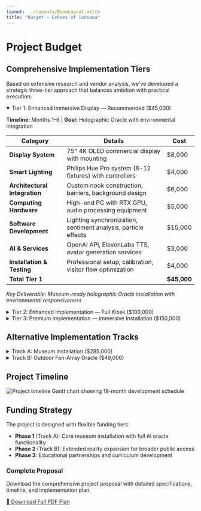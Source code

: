 ```yaml
---
layout: ../layouts/BaseLayout.astro
title: "Budget — Echoes of Indiana"
---
```



<NavBar />

<div class="max-w-4xl mx-auto px-4 py-16">

# Project Budget

## Comprehensive Implementation Tiers

Based on extensive research and vendor analysis, we've developed a strategic three-tier approach that balances ambition with practical execution:

<div class="space-y-8">

<details class="bg-brand-navy/30 rounded-lg border border-brand-teal/20 overflow-hidden" open>
  <summary class="px-6 py-4 bg-brand-teal/10 cursor-pointer hover:bg-brand-teal/20 transition-colors font-bold text-brand-teal">
    Tier 1: Enhanced Immersive Display — Recommended ($45,000)
  </summary>
  <div class="p-6">
    
**Timeline:** Months 1–6 | **Goal:** Holographic Oracle with environmental integration

| Category | Details | Cost |
|----------|---------|------|
| **Display System** | 75" 4K OLED commercial display with mounting | $8,000 |
| **Smart Lighting** | Philips Hue Pro system (8-12 fixtures) with controllers | $4,000 |
| **Architectural Integration** | Custom nook construction, barriers, background design | $6,000 |
| **Computing Hardware** | High-end PC with RTX GPU, audio processing equipment | $5,000 |
| **Software Development** | Lighting synchronization, sentiment analysis, particle effects | $15,000 |
| **AI & Services** | OpenAI API, ElevenLabs TTS, avatar generation services | $3,000 |
| **Installation & Testing** | Professional setup, calibration, visitor flow optimization | $4,000 |
| **Total Tier 1** | | **$45,000** |

*Key Deliverable: Museum-ready holographic Oracle installation with environmental responsiveness*

  </div>
</details>

<details class="bg-brand-navy/30 rounded-lg border border-brand-magenta/20 overflow-hidden">
  <summary class="px-6 py-4 bg-brand-magenta/10 cursor-pointer hover:bg-brand-magenta/20 transition-colors font-bold text-brand-magenta">
    Tier 2: Enhanced Implementation — Full Kiosk ($100,000)
  </summary>
  <div class="p-6">
    
**Timeline:** Months 5–12 | **Goal:** Museum-ready interactive installation

| Category | Details | Cost |
|----------|---------|------|
| **Hardware & Equipment** | Workstation PC (RTX 4090), professional mic/speakers, kiosk fabrication | $20,000 |
| **Software & Licenses** | Enterprise AI services, Unity/Unreal licenses, advanced TTS | $15,000 |
| **Development Team** | Software developer, 3D artist, conversation designer | $50,000 |
| **Multi-Persona Architecture** | Modular system supporting 3-5 Indiana figures | *Included* |
| **Testing & Iteration** | User testing, focus groups, system refinement | $5,000 |
| **Training & Documentation** | Staff training, maintenance guides, admin systems | $10,000 |
| **Total Tier 2** | | **$100,000** |

*Key Deliverable: Public-ready kiosk with real-time voice interaction and multiple personas*

  </div>
</details>

<details class="bg-brand-navy/30 rounded-lg border border-brand-amber/20 overflow-hidden">
  <summary class="px-6 py-4 bg-brand-amber/10 cursor-pointer hover:bg-brand-amber/20 transition-colors font-bold text-brand-amber">
    Tier 3: Premium Implementation — Immersive Installation ($150,000)
  </summary>
  <div class="p-6">
    
**Timeline:** Months 12–18 | **Goal:** Cutting-edge holographic experience

| Category | Details | Cost |
|----------|---------|------|
| **Advanced Hardware** | Proto hologram unit OR custom OLED cube, multi-GPU systems | $60,000 |
| **Development & Personnel** | Expanded team, AI model fine-tuning, additional personas | $50,000 |
| **Licensing & Content** | Historical figure rights, enterprise software licenses | $15,000 |
| **Professional Installation** | AV integration, mounting, calibration, permits | $15,000 |
| **Sustainability Setup** | Maintenance contracts, spare parts, monitoring systems | *Included* |
| **Contingency & Growth** | Unexpected expenses, enhancement opportunities | $10,000 |
| **Total Tier 3** | | **$150,000** |

*Key Deliverable: Immersive 3D Oracle installation with complete character library*

  </div>
</details>

## Alternative Implementation Tracks

<details class="bg-brand-navy/30 rounded-lg border border-brand-teal/20 overflow-hidden">
  <summary class="px-6 py-4 bg-brand-teal/10 cursor-pointer hover:bg-brand-teal/20 transition-colors font-bold text-brand-teal">
    Track A: Museum Installation ($285,000)
  </summary>
  <div class="p-6">
    
**Phase 1 – Portable Kiosk (55″ Transparent OLED)**

| Item | Cost |
|------|------|
| LG 55EW5G OLED + pedestal | $14,000 |
| RTX 4090 workstation + UPS | $8,000 |
| Mic / depth / directional speaker | $3,500 |
| Unreal development (3 months) | $19,500 |
| AI tokens + 10% buffer | $3,000 |
| **Phase 1 Total** | **$48,000** |

**Phase 2 – Landmark Scrim Wall**

| Item | Cost |
|------|------|
| 8×8 ft Hologauze + 12 klm laser projector + hush box | $35,000 |
| Secondary workstation (fail-over) | $9,000 |
| Truss, black drape, light grid | $12,000 |
| Unreal polish, crowd queuing | $18,000 |
| Install, marketing, 10% buffer | $51,000 |
| **Phase 2 Total** | **≈ $165,000** |

  </div>
</details>

<details class="bg-brand-navy/30 rounded-lg border border-brand-amber/20 overflow-hidden">
  <summary class="px-6 py-4 bg-brand-amber/10 cursor-pointer hover:bg-brand-amber/20 transition-colors font-bold text-brand-amber">
    Track B: Outdoor Fan-Array Oracle ($49,000)
  </summary>
  <div class="p-6">
    
| Item | Cost |
|------|------|
| 4 × 65 cm Hypervsn fans + controller | $20,000 |
| Acrylic baffle, steel frame | $4,000 |
| Workstation | $8,000 |
| Sensor stack | $3,500 |
| Unreal dev (4 months) + AI | $12,000 |
| Contingency | $1,500 |
| **Total Track B** | **$49,000** |

*Note: Fan-array hum ~60 dB after baffling; monthly rotor maintenance required; night-time lighting optional.*

  </div>
</details>

</div>

## Project Timeline

<div class="my-12">
  <img src="/img/timeline.png" alt="Project timeline Gantt chart showing 18-month development schedule" class="w-full rounded-lg shadow-lg" />
</div>

## Funding Strategy

The project is designed with flexible funding tiers:

- **Phase 1** (Track A): Core museum installation with full AI oracle functionality
- **Phase 2** (Track B): Extended reality expansion for broader public access
- **Phase 3**: Educational partnerships and curriculum development

<div class="mt-12 p-6 bg-brand-magenta/10 rounded-lg border border-brand-magenta/20">
  <h3 class="text-brand-magenta text-xl font-bold mb-4">Complete Proposal</h3>
  <p class="text-gray-300 mb-4">
    Download the comprehensive project proposal with detailed specifications, timeline, and implementation plan.
  </p>
  <a 
    href="/docs/echoes-indiana-full-proposal.pdf" 
    download 
    class="inline-flex items-center px-4 py-2 bg-brand-magenta text-white font-medium rounded hover:bg-brand-magenta/80 transition-colors"
  >
    📄 Download Full PDF Plan
  </a>
</div>

</div>